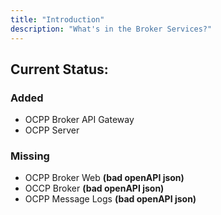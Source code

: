```yaml
---
title: "Introduction"
description: "What's in the Broker Services?"
---
```


## Current Status:

### Added
- OCPP Broker API Gateway
- OCPP Server

### Missing
- OCPP Broker Web **(bad openAPI json)**
- OCCP Broker **(bad openAPI json)**
- OCPP Message Logs **(bad openAPI json)**

